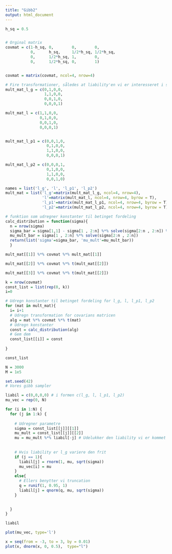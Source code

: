 ```yaml
---
title: "Gibb2"
output: html_document
---
```




```r
h_sq = 0.5


# Orginal matrix
covmat = c(1-h_sq, 0,        0,        0,
           0,      h_sq,     1/2*h_sq, 1/2*h_sq,
           0,      1/2*h_sq, 1,        0,
           0,      1/2*h_sq, 0,        1)


covmat = matrix(covmat, ncol=4, nrow=4)

# Fire transformationer, således at liability'en vi er interesseret i står øverst i vektoren.
mult_mat_l_g = c(0,1,0,0,
                 1,1,0,0,
                 0,0,1,0,
                 0,0,0,1)

mult_mat_l = c(1,1,0,0,
               0,1,0,0,
               0,0,1,0,
               0,0,0,1)


mult_mat_l_p1 = c(0,0,1,0,
                  0,1,0,0,
                  1,1,0,0,
                  0,0,0,1)

mult_mat_l_p2 = c(0,0,0,1,
                  0,1,0,0,
                  1,1,0,0,
                  0,0,1,0)

names = list('l_g', 'l', 'l_p1', 'l_p2')
mult_mat = list('l_g'=matrix(mult_mat_l_g, ncol=4, nrow=4), 
                'l'=matrix(mult_mat_l, ncol=4, nrow=4, byrow = T), 
                'l_p1'=matrix(mult_mat_l_p1, ncol=4, nrow=4, byrow = T),
                'l_p2'=matrix(mult_mat_l_p2, ncol=4, nrow=4, byrow = T))

```


```r
# funktion som udregner konstanter til betinget fordeling
calc_distribution = function(sigma){
  n = nrow(sigma)
  sigma_bar = sigma[1,1] - sigma[1 , 2:n] %*% solve(sigma[2:n , 2:n]) %*% sigma[2:n , 1]
  mu_mult_bar = sigma[1 , 2:n] %*% solve(sigma[2:n , 2:n])
  return(list('sigma'=sigma_bar, 'mu_mult'=mu_mult_bar))
  }
```


```r
mult_mat[[1]] %*% covmat %*% mult_mat[[1]]
```


```r
mult_mat[[2]] %*% covmat %*% t(mult_mat[[2]])
```
```r
mult_mat[[3]] %*% covmat %*% t(mult_mat[[2]])
```




```r

k = nrow(covmat)
const_list = list(rep(0, k))
i=0

# Udregn konstanter til betinget fordeling for l_g, l, l_p1, l_p2
for (mat in mult_mat){
  i= i+1
  # Udregn transformation for covarians matricen
  alg = mat %*% covmat %*% t(mat)
  # Udregn konstanter
  const = calc_distribution(alg)
  # Gem dem
  const_list[[i]] = const
  
}

```


```r
const_list
```


```r
N = 3000
M = 1e5
```


```r
set.seed(42)
# Vores gibb sampler

liabil = c(0,0,0,0) # i formen c(l_g, l, l_p1, l_p2)
mu_vec = rep(0, N)

for (i in 1:N) {
  for (j in 1:k) {
    
    # Udregner parametre
    sigma = const_list[[j]][[1]]
    mu_mult = const_list[[j]][[2]]
    mu = mu_mult %*% liabil[-j] # Udelukker den liability vi er kommet til
    
    
    # Hvis liability er l_g variere den frit
    if (j == 1){
      liabil[j] = rnorm(1, mu, sqrt(sigma))
      mu_vec[i] = mu
    }
    else{
      # Ellers benytter vi truncation
      q = runif(1, 0.95, 1)
      liabil[j] = qnorm(q, mu, sqrt(sigma))
    }
    

  }
}
```


```r
liabil
```

```r
plot(mu_vec, type='l')
```
```r
x = seq(from = -3, to = 3, by = 0.01)
plot(x, dnorm(x, 0, 0.5),  type="l")
```

